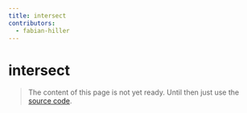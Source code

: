 ```yaml
---
title: intersect
contributors:
  - fabian-hiller
---
```


# intersect

> The content of this page is not yet ready. Until then just use the [source code](https://github.com/fabian-hiller/valibot/blob/main/library/src/schemas/intersect/intersect.ts).
